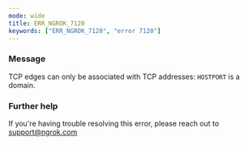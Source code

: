 ```yaml
---
mode: wide
title: ERR_NGROK_7120
keywords: ["ERR_NGROK_7120", "error 7120"]
---
```


### Message

TCP edges can only be associated with TCP addresses: `HOSTPORT` is a domain.

### Further help

If you're having trouble resolving this error, please reach out to [support@ngrok.com](mailto:support@ngrok.com?subject=Help%20with%20ERR_NGROK_7120)
